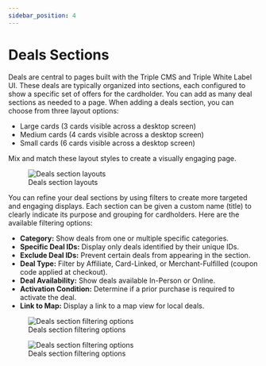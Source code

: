 ```yaml
---
sidebar_position: 4
---
```



# Deals Sections

Deals are central to pages built with the Triple CMS and Triple White Label UI. These deals are typically organized into sections, each configured to show a specific set of offers for the cardholder. 
You can add as many deal sections as needed to a page.
When adding a deals section, you can choose from three layout options:
- Large cards (3 cards visible across a desktop screen)
- Medium cards (4 cards visible across a desktop screen)
- Small cards (6 cards visible across a desktop screen)

Mix and match these layout styles to create a visually engaging page.
<figure>
    <Image img={require('./images/edit_deals_1.png')} alt="Deals section layouts" style={{ marginTop: '20px', maxWidth: '600px'}}/>
    <figcaption style={{fontStyle: 'italic', fontSize: 'smaller', fontFamily: 'sans-serif', marginBottom: '50px'}}>Deals section layouts</figcaption>
</figure>

You can refine your deal sections by using filters to create more targeted and engaging displays. 
Each section can be given a custom name (title) to clearly indicate its purpose and grouping for cardholders.
Here are the available filtering options:
- **Category:** Show deals from one or multiple specific categories.
- **Specific Deal IDs:** Display only deals identified by their unique IDs.
- **Exclude Deal IDs:** Prevent certain deals from appearing in the section.
- **Deal Type:** Filter by Affiliate, Card-Linked, or Merchant-Fulfilled (coupon code applied at checkout).
- **Deal Availability:** Show deals available In-Person or Online.
- **Activation Condition:** Determine if a prior purchase is required to activate the deal.
- **Link to Map:** Display a link to a map view for local deals.
<figure>
    <Image img={require('./images/edit_deals_2.png')} alt="Deals section filtering options" style={{ marginTop: '20px', maxWidth: '600px'}}/>
    <figcaption style={{fontStyle: 'italic', fontSize: 'smaller', fontFamily: 'sans-serif', marginBottom: '50px'}}>Deals section filtering options</figcaption>
</figure>
<figure>
    <Image img={require('./images/edit_deals_3.png')} alt="Deals section filtering options" style={{ marginTop: '20px', maxWidth: '600px'}}/>
    <figcaption style={{fontStyle: 'italic', fontSize: 'smaller', fontFamily: 'sans-serif', marginBottom: '50px'}}>Deals section filtering options</figcaption>
</figure>
